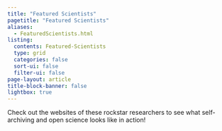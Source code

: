 ```yaml
---
title: "Featured Scientists"
pagetitle: "Featured Scientists"
aliases: 
  - FeaturedScientists.html
listing:
  contents: Featured-Scientists
  type: grid
  categories: false
  sort-ui: false
  filter-ui: false
page-layout: article
title-block-banner: false
lightbox: true
---
```


Check out the websites of these rockstar researchers to see what self-archiving and open science looks like in action!\
\

::: {collections="featured-scientists"}
:::
